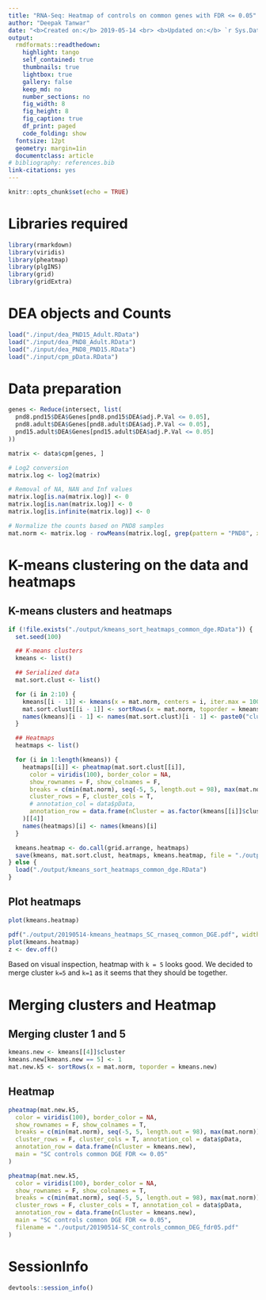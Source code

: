 ```yaml
---
title: "RNA-Seq: Heatmap of controls on common genes with FDR <= 0.05"
author: "Deepak Tanwar"
date: "<b>Created on:</b> 2019-05-14 <br> <b>Updated on:</b> `r Sys.Date()`"
output:
  rmdformats::readthedown:
    highlight: tango
    self_contained: true
    thumbnails: true
    lightbox: true
    gallery: false
    keep_md: no
    number_sections: no
    fig_width: 8
    fig_height: 8
    fig_caption: true
    df_print: paged
    code_folding: show
  fontsize: 12pt
  geometry: margin=1in
  documentclass: article
# bibliography: references.bib
link-citations: yes
---
```


```r
knitr::opts_chunk$set(echo = TRUE)
```

# Libraries required

```r
library(rmarkdown)
library(viridis)
library(pheatmap)
library(plgINS)
library(grid)
library(gridExtra)
```

# DEA objects and Counts
```r
load("./input/dea_PND15_Adult.RData")
load("./input/dea_PND8_Adult.RData")
load("./input/dea_PND8_PND15.RData")
load("./input/cpm_pData.RData")
```


# Data preparation
```r
genes <- Reduce(intersect, list(
  pnd8.pnd15$DEA$Genes[pnd8.pnd15$DEA$adj.P.Val <= 0.05],
  pnd8.adult$DEA$Genes[pnd8.adult$DEA$adj.P.Val <= 0.05],
  pnd15.adult$DEA$Genes[pnd15.adult$DEA$adj.P.Val <= 0.05]
))

matrix <- data$cpm[genes, ]

# Log2 conversion
matrix.log <- log2(matrix)

# Removal of NA, NAN and Inf values
matrix.log[is.na(matrix.log)] <- 0
matrix.log[is.nan(matrix.log)] <- 0
matrix.log[is.infinite(matrix.log)] <- 0

# Normalize the counts based on PND8 samples
mat.norm <- matrix.log - rowMeans(matrix.log[, grep(pattern = "PND8", x = colnames(matrix.log), value = T)])
```


# K-means clustering on the data and heatmaps

## K-means clusters and heatmaps
```r
if (!file.exists("./output/kmeans_sort_heatmaps_common_dge.RData")) {
  set.seed(100)

  ## K-means clusters
  kmeans <- list()

  ## Serialized data
  mat.sort.clust <- list()

  for (i in 2:10) {
    kmeans[[i - 1]] <- kmeans(x = mat.norm, centers = i, iter.max = 100)
    mat.sort.clust[[i - 1]] <- sortRows(x = mat.norm, toporder = kmeans[[i - 1]]$cluster)
    names(kmeans)[i - 1] <- names(mat.sort.clust)[i - 1] <- paste0("cluster_", i)
  }

  ## Heatmaps
  heatmaps <- list()

  for (i in 1:length(kmeans)) {
    heatmaps[[i]] <- pheatmap(mat.sort.clust[[i]],
      color = viridis(100), border_color = NA,
      show_rownames = F, show_colnames = F,
      breaks = c(min(mat.norm), seq(-5, 5, length.out = 98), max(mat.norm)),
      cluster_rows = F, cluster_cols = T,
      # annotation_col = data$pData,
      annotation_row = data.frame(nCluster = as.factor(kmeans[[i]]$cluster))
    )[[4]]
    names(heatmaps)[i] <- names(kmeans)[i]
  }

  kmeans.heatmap <- do.call(grid.arrange, heatmaps)
  save(kmeans, mat.sort.clust, heatmaps, kmeans.heatmap, file = "./output/kmeans_sort_heatmaps_common_dge.RData")
} else {
  load("./output/kmeans_sort_heatmaps_common_dge.RData")
}
```

## Plot heatmaps
```r
plot(kmeans.heatmap)
```

```r
pdf("./output/20190514-kmeans_heatmaps_SC_rnaseq_common_DGE.pdf", width = 11, height = 8.5)
plot(kmeans.heatmap)
z <- dev.off()
```


Based on visual inspection, heatmap with `k = 5` looks good. We decided to merge cluster `k=5` and `k=1` as it seems that they should be together.

# Merging clusters and Heatmap

## Merging cluster 1 and 5
```r
kmeans.new <- kmeans[[4]]$cluster
kmeans.new[kmeans.new == 5] <- 1
mat.new.k5 <- sortRows(x = mat.norm, toporder = kmeans.new)
```

## Heatmap
```r
pheatmap(mat.new.k5,
  color = viridis(100), border_color = NA,
  show_rownames = F, show_colnames = T,
  breaks = c(min(mat.norm), seq(-5, 5, length.out = 98), max(mat.norm)),
  cluster_rows = F, cluster_cols = T, annotation_col = data$pData,
  annotation_row = data.frame(nCluster = kmeans.new),
  main = "SC controls common DGE FDR <= 0.05"
)
```


```r
pheatmap(mat.new.k5,
  color = viridis(100), border_color = NA,
  show_rownames = F, show_colnames = T,
  breaks = c(min(mat.norm), seq(-5, 5, length.out = 98), max(mat.norm)),
  cluster_rows = F, cluster_cols = T, annotation_col = data$pData,
  annotation_row = data.frame(nCluster = kmeans.new),
  main = "SC controls common DGE FDR <= 0.05",
  filename = "./output/20190514-SC_controls_common_DEG_fdr05.pdf"
)
```

# SessionInfo
```r
devtools::session_info()
```